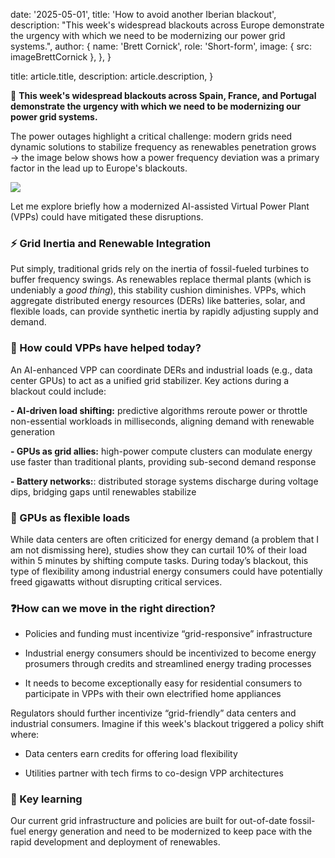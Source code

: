 
  date: '2025-05-01',
  title: 'How to avoid another Iberian blackout',
  description:
    "This week's widespread blackouts across Europe demonstrate the urgency with which we need to be modernizing our power grid systems.",
  author: {
    name: 'Brett Cornick',
    role: 'Short-form',
    image: { src: imageBrettCornick },
  },
}

  title: article.title,
  description: article.description,
}

🪫 <strong>This week's widespread blackouts across Spain, France, and Portugal demonstrate the urgency with which we need to be modernizing our power grid systems.</strong>

The power outages highlight a critical challenge: modern grids need dynamic solutions to stabilize frequency as renewables penetration grows → the image below shows how a power frequency deviation was a primary factor in the lead up to Europe's blackouts.

![](./frequency-deviation.jpg)

Let me explore briefly how a modernized AI-assisted Virtual Power Plant (VPPs) could have mitigated these disruptions.

### ⚡️ Grid Inertia and Renewable Integration

Put simply, traditional grids rely on the inertia of fossil-fueled turbines to buffer frequency swings. As renewables replace thermal plants (which is undeniably a <em>good thing</em>), this stability cushion diminishes. VPPs, which aggregate distributed energy resources (DERs) like batteries, solar, and flexible loads, can provide synthetic inertia by rapidly adjusting supply and demand.

### 🔋 How could VPPs have helped today?

An AI-enhanced VPP can coordinate DERs and industrial loads (e.g., data center GPUs) to act as a unified grid stabilizer. Key actions during a blackout could include:

<strong>- AI-driven load shifting:</strong> predictive algorithms reroute power or
throttle non-essential workloads in milliseconds, aligning demand with renewable
generation

<strong>- GPUs as grid allies:</strong> high-power compute clusters can modulate
energy use faster than traditional plants, providing sub-second demand response

<strong>- Battery networks:</strong>: distributed storage systems discharge
during voltage dips, bridging gaps until renewables stabilize

### 🔌 GPUs as flexible loads

While data centers are often criticized for energy demand (a problem that I am not dismissing here), studies show they can curtail 10% of their load within 5 minutes by shifting compute tasks. During today’s blackout, this type of flexibility among industrial energy consumers could have potentially freed gigawatts without disrupting critical services.

### ❓How can we move in the right direction?

- Policies and funding must incentivize “grid-responsive” infrastructure

- Industrial energy consumers should be incentivized to become energy prosumers through credits and streamlined energy trading processes

- It needs to become exceptionally easy for residential consumers to participate in VPPs with their own electrified home appliances

Regulators should further incentivize “grid-friendly” data centers and industrial consumers. Imagine if this week's blackout triggered a policy shift where:

- Data centers earn credits for offering load flexibility

- Utilities partner with tech firms to co-design VPP architectures

### 🔑 Key learning

Our current grid infrastructure and policies are built for out-of-date fossil-fuel energy generation and need to be modernized to keep pace with the rapid development and deployment of renewables.
